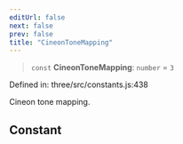 ```yaml
---
editUrl: false
next: false
prev: false
title: "CineonToneMapping"
---
```


> `const` **CineonToneMapping**: `number` = `3`

Defined in: three/src/constants.js:438

Cineon tone mapping.

## Constant
